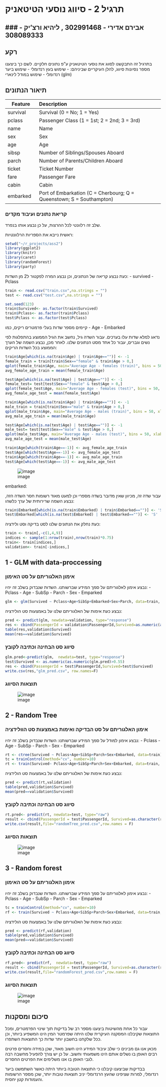 # תרגיל 2 - סיווג נוסעי הטיטאניק #
### אבירם אדירי - 302991468 , ליהיא ורצ'יק - 308089333
---

## רקע ##
בתרגיל זה התבקשנו לסווג את נוסעי הטיטאניק ע"פ נתונים חלקיים.
לשם כך ביצענו מספר נסיונות סיווג, להלן העיקריים שביניהם:
- שימוש בעץ רנדומלי
- שימוש ביער רנדומלי
- שימוש במודל לינארי (glm)

## תיאור הנתונים ##

|Feature |  Description|
|-------------|:------------------------------------------------|
|survival |  Survival (0 = No; 1 = Yes)|
|pclass |  Passenger Class (1 = 1st; 2 = 2nd; 3 = 3rd)|
|name  |  Name|
|sex |   Sex|
|age |  Age|
|sibsp  |   Number of Siblings/Spouses Aboard|
|parch  |   Number of Parents/Children Aboard|
|ticket |   Ticket Number|
|fare  |   Passenger Fare|
|cabin  |   Cabin|
|embarked |   Port of Embarkation (C = Cherbourg; Q = Queenstown; S = Southampton)|

### קריאת נתונים ועיבוד מקדים ###
שלב זה רלוונטי לכל ההרצות, על כן נבצע אותו בנפרד.

ראשית נייבא את הספריות הרלוונטיות:

```r
setwd("~/r_projects/ass2")
library(ggplot2)
library(knitr)
library(caret)
library(randomForest)
library(party)
```

כעת נבצע קריאה של הנתונים, וכן נבצע המרה לפקטור ל2 מן השדות:
- survived
- Pclass

```r
train <- read.csv("train.csv",na.strings = "")
test <- read.csv("test.csv",na.strings = "")

set.seed(123)
train$Survived<- as.factor(train$Survived)
train$Pclass<- as.factor(train$Pclass)
test$Pclass <- as.factor(test$Pclass)
```

קיימים מספר שדות בעלי פרמטרים ריקים, כמו 
- Age
- Embarked

נדאג למלא שדות עלו בערכים.
עבור השדה גיל, נחשב את הגיל הממוצע בהתפלגות לפי נשים וגברים, עבור כל אחד מסט הנתונים שלנו.
לאחר מכן, נבצע השמה של הערך הממוצע בכל השדות הריקים:

```r
train$Age[which(is.na(train$Age) | train$Age=="")] <- -1
female_train = train[train$Sex=="female" & train$Age > 0,] 
qplot(female_train$Age, main="Average Age - females (train)", bins = 50, xlab = "Age", ylab = "number of people")
avg_female_age_train = mean(female_train$Age)

test$Age[which(is.na(test$Age) | test$Age=="")] <- -1
female_test= test[test$Sex=="female" & test$Age > 0,] 
qplot(female_test$Age, main="Average Age - females (test)", bins = 50, xlab = "Age", ylab = "number of people")
avg_female_age_test = mean(female_test$Age)

train$Age[which(is.na(train$Age) | train$Age=="")] <- -1
male_train = train[train$Sex=="male" & train$Age > 0,] 
qplot(male_train$Age, main="Average Age - males (train)", bins = 50, xlab = "Age", ylab = "number of people")
avg_male_age_train = mean(male_train$Age)

test$Age[which(is.na(test$Age) | test$Age=="")] <- -1
male_test= test[test$Sex=="male" & test$Age > 0,] 
qplot(male_test$Age, main="Average Age - males (test)", bins = 50, xlab = "Age", ylab = "number of people")
avg_male_age_test = mean(male_test$Age)

train$Age[which(train$Age==-1)] <- avg_female_age_train
test$Age[which(test$Age==-1)] <- avg_female_age_test
train$Age[which(train$Age==-1)] <- avg_male_age_train
test$Age[which(test$Age==-1)] <- avg_male_age_test
```

![image](/images/ages.PNG)

embarked:

עבור שדה זה, מכיוון שאין מדובר בשדה מספרי וכן למעט מאוד רשומות חסר השדה הזה, נבצע השמה שרירותית של ערך כלשהו:

```r
train$Embarked[which(is.na(train$Embarked) | train$Embarked=="")] <- 'S'
test$Embarked[which(is.na(test$Embarked) | test$Embarked=="")] <- 'S'
```

כעת נחלק את הנתונים שלנו לסט בדיקה וסט ולידציה:

```r
train <- train[,-c(1,4,9)]
indices <- sample(1:nrow(train),nrow(train)*0.75)
train<- train[indices,]
validation<- train[-indices,]
```

## 1 - GLM with data-proccessing ##

### אימון האלגוריתם על סט האימון ###
נבצע אימון לאלגוריתם על סמך המידע שברשותנו.
השדות שנבדוק בשלב זה יהיו:
- Pclass
- Age
- SubSp
- Parch
- Sex
- Emparked


```r
glm <- glm(Survived ~ Pclass+Age+SibSp+Embarked+Sex+Parch, data=train, family=binomial)
```

נבצע כעת אימות של האלגוריתם שלנו על באמצעות סט הולידציה:

```r
pred <- predict(glm, newdata=validation, type="response")
res <- cbind(PassengerId = validation$PassengerId,Survived=as.numeric(as.numeric(pred)>0.55))
table(res,validation$Survived)
mean(res==validation$Survived)
```

### סיווג סט הבחינה וכתיבה לקובץ ###
```r
glm.pred<-predict(glm,  newdata=test, type="response")
test$Survived <- as.numeric(as.numeric(glm.pred)>0.55)
res <- cbind(PassengerId = test$PassengerId,Survived=test$Survived)
write.csv(res,"glm_pred.csv", row.names=F)
```

### תוצאות הסיווג ###
![image](/images/try3.PNG)

## 2 - Random Tree ##

### אימון האלגוריתם על סט הבדיקה ואימות באמצעות סט הוולידציה ###
נבצע אימון למודל על סמך המידע שברשותנו:
השדות שנבדוק בשלב זה יהיו:
- Pclass
- Age
- SubSp
- Parch
- Sex
- Emparked

```r
rt <- ctree(Survived ~ Pclass+Age+SibSp+Parch+Sex+Embarked, data=train)
tc = trainControl(method="cv", number=10)
rt <- train(Survived~ Pclass+Age+SibSp+Parch+Sex+Embarked, data=train, method="ctree", trControl=tc,tuneGrid=expand.grid(mincriterion=0.95))
```

נבצע כעת אימות של האלגוריתם שלנו על באמצעות סט הולידציה:

```r
pred <- predict(rt,validation)
table(pred,validation$Survived)
mean(pred==validation$Survived)
```

### סיווג סט הבחינה וכתיבה לקובץ ###
```r
rt.pred<- predict(rt, newdata=test, type="raw")
result <- cbind(PassengerId = test$PassengerId, Survived=as.character(rt.pred))
write.csv(result,file="randomTree_pred.csv",row.names = F)
```

### תוצאות הסיווג ###
![image](/images/try1.PNG)

## 3 - Random forest ##

### אימון האלגוריתם על סט האימון ###
נבצע אימון לאלגוריתם על סמך המידע שברשותנו.
השדות שנבדוק בשלב זה יהיו:
- Pclass
- Age
- SubSp
- Parch
- Sex
- Emparked

```r
tc = trainControl(method="cv", number=10)
rf <- train(Survived ~ Pclass+Age+SibSp+Parch+Sex+Embarked, data=train, method="rf", ntree=1800, trControl=tc, tuneGrid=expand.grid(.mtry=seq(1,7,1)))
```

נבצע כעת אימות של האלגוריתם שלנו על באמצעות סט הולידציה:

```r
pred <- predict(rf,validation)
table(pred,validation$Survived)
mean(pred==validation$Survived)
```

### סיווג סט הבחינה וכתיבה לקובץ ###
```r
rf.pred<- predict(rf,  newdata=test, type="raw")
result <- cbind(PassengerId = test$PassengerId, Survived=as.character(rf.pred))
write.csv(result,file="randomForest_pred.csv",row.names = F)
```

### תוצאות הסיווג ###
![image](/images/try2.PNG)

## סיכום ומסקנות ##
עבור כל אחת מהשיטות ביצענו מספר רב של בדיקות תוך שינוי הפרמטרים, ומכל התוצאות שקיבלנו 
המסקנה העיקרית שלנו היתה שפרמטר המין הינו המשפיע ביותר, וכן ככל שלקחנו בחשבון יותר שדות כך התוצאות השתפרו.

מכאן אנו גם מבינים כי שלב עיבוד המידע הינו חשוב מאוד, שכן במידה וחסרים פרטים רבים האופן בו נשלים אותם הינו משמעותי וחשוב.
על כן יש צורך להפעיל מחשבה רבה לגבי האופן בו אנו משלימים את הפרטים החסרים.

בבדיקות שביצענו קיבלנו כי התוצאה הטובה ביותר היתה כאשר השתמשנו ביער רנדומלי, 
למרות שציפינו שהעץ הרנדומלי יניב תוצאות טובות יותר, שכן מספר הרשומות והעמודות קטן יחסית.